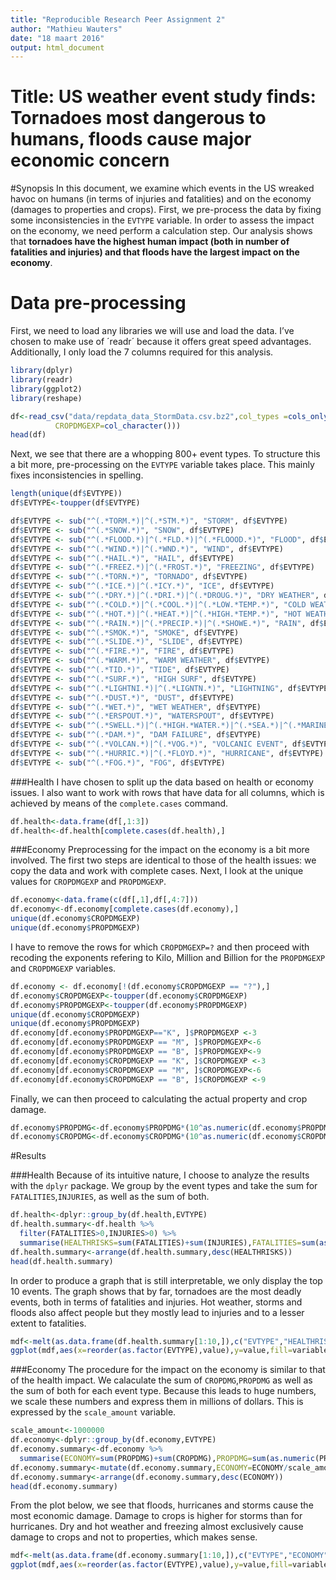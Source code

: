 ```yaml
---
title: "Reproducible Research Peer Assignment 2"
author: "Mathieu Wauters"
date: "18 maart 2016"
output: html_document
---
```


# Title: US weather event study finds: Tornadoes most dangerous to humans, floods cause major economic concern 
#Synopsis
In this document, we examine which events in the US wreaked havoc on humans (in terms of injuries and fatalities) and on the economy (damages to properties and crops). First, we pre-process the data by fixing some inconsistencies in the `EVTYPE` variable. In order to assess the impact on the economy, we need perform a calculation step.
Our analysis shows that **tornadoes have the highest human impact (both in number of fatalities and injuries) and that floods have the largest impact on the economy**.

# Data pre-processing
First, we need to load any libraries we will use and load the data. I've chosen to make use of ´readr´ because it offers great speed advantages. Additionally, I only load the 7 columns required for this analysis.

```r
library(dplyr)
library(readr)
library(ggplot2)
library(reshape)

df<-read_csv("data/repdata_data_StormData.csv.bz2",col_types =cols_only(EVTYPE=col_character(),FATALITIES=col_number(),                                                   INJURIES=col_number(),PROPDMG=col_number(),                                                       PROPDMGEXP=col_character(),CROPDMG=col_number(),
          CROPDMGEXP=col_character()))
head(df)
```
Next, we see that there are a whopping 800+ event types. To structure this a bit more, pre-processing on the `EVTYPE` variable takes place. This mainly fixes inconsistencies in spelling.
```r
length(unique(df$EVTYPE))
df$EVTYPE<-toupper(df$EVTYPE)

df$EVTYPE <- sub("^(.*TORM.*)|^(.*STM.*)", "STORM", df$EVTYPE)
df$EVTYPE <- sub("^(.*SNOW.*)", "SNOW", df$EVTYPE)
df$EVTYPE <- sub("^(.*FLOOD.*)|^(.*FLD.*)|^(.*FLOOOD.*)", "FLOOD", df$EVTYPE)
df$EVTYPE <- sub("^(.*WIND.*)|^(.*WND.*)", "WIND", df$EVTYPE)
df$EVTYPE <- sub("^(.*HAIL.*)", "HAIL", df$EVTYPE)
df$EVTYPE <- sub("^(.*FREEZ.*)|^(.*FROST.*)", "FREEZING", df$EVTYPE)
df$EVTYPE <- sub("^(.*TORN.*)", "TORNADO", df$EVTYPE)
df$EVTYPE <- sub("^(.*ICE.*)|^(.*ICY.*)", "ICE", df$EVTYPE)
df$EVTYPE <- sub("^(.*DRY.*)|^(.*DRI.*)|^(.*DROUG.*)", "DRY WEATHER", df$EVTYPE)
df$EVTYPE <- sub("^(.*COLD.*)|^(.*COOL.*)|^(.*LOW.*TEMP.*)", "COLD WEATHER", df$EVTYPE)
df$EVTYPE <- sub("^(.*HOT.*)|^(.*HEAT.*)|^(.*HIGH.*TEMP.*)", "HOT WEATHER", df$EVTYPE)
df$EVTYPE <- sub("^(.*RAIN.*)|^(.*PRECIP.*)|^(.*SHOWE.*)", "RAIN", df$EVTYPE)
df$EVTYPE <- sub("^(.*SMOK.*)", "SMOKE", df$EVTYPE)
df$EVTYPE <- sub("^(.*SLIDE.*)", "SLIDE", df$EVTYPE)
df$EVTYPE <- sub("^(.*FIRE.*)", "FIRE", df$EVTYPE)
df$EVTYPE <- sub("^(.*WARM.*)", "WARM WEATHER", df$EVTYPE)
df$EVTYPE <- sub("^(.*TID.*)", "TIDE", df$EVTYPE)
df$EVTYPE <- sub("^(.*SURF.*)", "HIGH SURF", df$EVTYPE)
df$EVTYPE <- sub("^(.*LIGHTNI.*)|^(.*LIGNTN.*)", "LIGHTNING", df$EVTYPE)
df$EVTYPE <- sub("^(.*DUST.*)", "DUST", df$EVTYPE)
df$EVTYPE <- sub("^(.*WET.*)", "WET WEATHER", df$EVTYPE)
df$EVTYPE <- sub("^(.*ERSPOUT.*)", "WATERSPOUT", df$EVTYPE)
df$EVTYPE <- sub("^(.*SWELL.*)|^(.*HIGH.*WATER.*)|^(.*SEA.*)|^(.*MARINE.*)|^(.*HIGH.*WAVE.*)", "HIGH OR ROUGH SEA", df$EVTYPE)
df$EVTYPE <- sub("^(.*DAM.*)", "DAM FAILURE", df$EVTYPE)
df$EVTYPE <- sub("^(.*VOLCAN.*)|^(.*VOG.*)", "VOLCANIC EVENT", df$EVTYPE)
df$EVTYPE <- sub("^(.*HURRIC.*)|^(.*FLOYD.*)", "HURRICANE", df$EVTYPE)
df$EVTYPE <- sub("^(.*FOG.*)", "FOG", df$EVTYPE)
```

###Health
I have chosen to split up the data based on health or economy issues. I also want to work with rows that have data for all columns, which is achieved by means of the `complete.cases` command.
```r
df.health<-data.frame(df[,1:3])
df.health<-df.health[complete.cases(df.health),]
```

###Economy
Preprocessing for the impact on the economy is a bit more involved. The first two steps are identical to those of the health issues: we copy the data and work with complete cases. Next, I look at the unique values for `CROPDMGEXP` and `PROPDMGEXP`. 
```r
df.economy<-data.frame(c(df[,1],df[,4:7]))
df.economy<-df.economy[complete.cases(df.economy),]
unique(df.economy$CROPDMGEXP)
unique(df.economy$PROPDMGEXP)
```
I have to remove the rows for which `CROPDMGEXP=?` and then proceed with recoding the exponents refering to Kilo, Million and Billion for the `PROPDMGEXP` and `CROPDMGEXP` variables.
```r
df.economy <- df.economy[!(df.economy$CROPDMGEXP == "?"),]
df.economy$CROPDMGEXP<-toupper(df.economy$CROPDMGEXP)
df.economy$PROPDMGEXP<-toupper(df.economy$PROPDMGEXP)
unique(df.economy$CROPDMGEXP)
unique(df.economy$PROPDMGEXP)
df.economy[df.economy$PROPDMGEXP=="K", ]$PROPDMGEXP <-3
df.economy[df.economy$PROPDMGEXP == "M", ]$PROPDMGEXP<-6
df.economy[df.economy$PROPDMGEXP == "B", ]$PROPDMGEXP<-9
df.economy[df.economy$CROPDMGEXP == "K", ]$CROPDMGEXP <-3
df.economy[df.economy$CROPDMGEXP == "M", ]$CROPDMGEXP<-6
df.economy[df.economy$CROPDMGEXP == "B", ]$CROPDMGEXP <-9
```
Finally, we can then proceed to calculating the actual property and crop damage.
```r
df.economy$PROPDMG<-df.economy$PROPDMG*(10^as.numeric(df.economy$PROPDMGEXP))
df.economy$CROPDMG<-df.economy$CROPDMG*(10^as.numeric(df.economy$CROPDMGEXP))
```

#Results

###Health
Because of its intuitive nature, I choose to analyze the results with the `dplyr` package. We group by the event types and take the sum for `FATALITIES`,`INJURIES`, as well as the sum of both. 
```r
df.health<-dplyr::group_by(df.health,EVTYPE)
df.health.summary<-df.health %>%
  filter(FATALITIES>0,INJURIES>0) %>%
  summarise(HEALTHRISKS=sum(FATALITIES)+sum(INJURIES),FATALITIES=sum(as.numeric(FATALITIES)),INJURIES=sum(as.numeric(INJURIES)))
df.health.summary<-arrange(df.health.summary,desc(HEALTHRISKS))
head(df.health.summary)
```
In order to produce a graph that is still interpretable, we only display the top 10 events. The graph shows that by far, tornadoes are the most deadly events, both in terms of fatalities and injuries. Hot weather, storms and floods also affect people but they mostly lead to injuries and to a lesser extent to fatalities. 
```r
mdf<-melt(as.data.frame(df.health.summary[1:10,]),c("EVTYPE","HEALTHRISKS"))
ggplot(mdf,aes(x=reorder(as.factor(EVTYPE),value),y=value,fill=variable))+theme_bw()+geom_bar(stat="identity")+coord_flip()+xlab("Event type")+ylab("Number of people affected")+ggtitle("Number of people afected by weather events top 10")
```

###Economy
The procedure for the impact on the economy is similar to that of the health impact. We calaculate the sum of `CROPDMG`,`PROPDMG` as well as the sum of both for each event type. Because this leads to huge numbers, we scale these numbers and express them in millions of dollars. This is expressed by the `scale_amount` variable.
```r
scale_amount<-1000000
df.economy<-dplyr::group_by(df.economy,EVTYPE)
df.economy.summary<-df.economy %>%
  summarise(ECONOMY=sum(PROPDMG)+sum(CROPDMG),PROPDMG=sum(as.numeric(PROPDMG)),CROPDMG=sum(as.numeric(CROPDMG)))
df.economy.summary<-mutate(df.economy.summary,ECONOMY=ECONOMY/scale_amount,PROPDMG=PROPDMG/scale_amount,CROPDMG=CROPDMG/scale_amount)
df.economy.summary<-arrange(df.economy.summary,desc(ECONOMY))
head(df.economy.summary)
```
From the plot below, we see that floods, hurricanes and storms cause the most economic damage. Damage to crops is higher for storms than for hurricanes. Dry and hot weather and freezing almost exclusively cause damage to crops and not to properties, which makes sense.
```r
mdf<-melt(as.data.frame(df.economy.summary[1:10,]),c("EVTYPE","ECONOMY"))
ggplot(mdf,aes(x=reorder(as.factor(EVTYPE),value),y=value,fill=variable))+theme_bw()+geom_bar(stat="identity")+coord_flip()+ylab("Monetary damage (Millions of dollars)")+xlab("Event type")+ggtitle("Impact of event type on economy")

```
